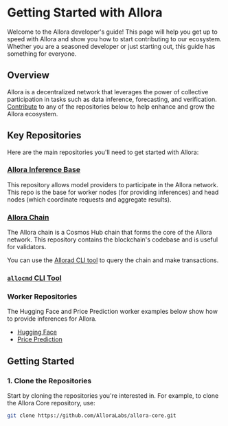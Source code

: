 
# Getting Started with Allora

Welcome to the Allora developer's guide! This page will help you get up to speed with Allora and show you how to start contributing to our ecosystem. Whether you are a seasoned developer or just starting out, this guide has something for everyone.

## Overview

Allora is a decentralized network that leverages the power of collective participation in tasks such as data inference, forecasting, and verification. [Contribute](/community/contribute) to any of the repositories below to help enhance and grow the Allora ecosystem.
## Key Repositories

Here are the main repositories you'll need to get started with Allora:

### [Allora Inference Base](https://github.com/allora-network/allora-inference-base)

This repository allows model providers to participate in the Allora network. This repo is the base for worker nodes (for providing inferences) and head nodes (which coordinate requests and aggregate results).

### [Allora Chain](https://github.com/allora-network/allora-chain)

The Allora chain is a Cosmos Hub chain that forms the core of the Allora network. This repository contains the blockchain's codebase and is useful for validators.

You can use the [Allorad CLI tool](/devs/get-started/installation/cli) to query the chain and make transactions.

### [`allocmd` CLI Tool](https://github.com/allora-network/allocmd.git)



### Worker Repositories

The Hugging Face and Price Prediction worker examples below show how to provide inferences for Allora.

- [Hugging Face](https://github.com/allora-network/huggingface-walkthrough)
- [Price Prediction](https://github.com/allora-network/basic-coin-prediction-node)

## Getting Started

### 1. Clone the Repositories

Start by cloning the repositories you're interested in. For example, to clone the Allora Core repository, use:

```bash
git clone https://github.com/AlloraLabs/allora-core.git
